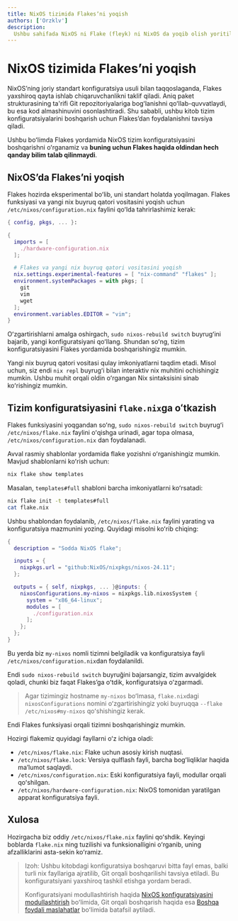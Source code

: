 ```yaml
---
title: NixOS tizimida Flakesʼni yoqish
authors: ['Orzklv']
description:
  Ushbu sahifada NixOS ni Flake (fleyk) ni NixOS da yoqib olish yoritilgan.
---
```


# NixOS tizimida Flakesʼni yoqish

NixOSʼning joriy standart konfiguratsiya usuli bilan taqqoslaganda, Flakes yaxshiroq qayta ishlab chiqaruvchanlikni taklif qiladi. Aniq paket strukturasining ta'rifi Git repozitoriyalariga bogʻlanishni qoʻllab-quvvatlaydi, bu esa kod almashinuvini osonlashtiradi. Shu sababli, ushbu kitob tizim konfiguratsiyalarini boshqarish uchun Flakesʼdan foydalanishni tavsiya qiladi.

Ushbu boʻlimda Flakes yordamida NixOS tizim konfiguratsiyasini boshqarishni oʻrganamiz va **buning uchun Flakes haqida oldindan hech qanday bilim talab qilinmaydi**.

## NixOSʼda Flakesʼni yoqish

Flakes hozirda eksperimental boʻlib, uni standart holatda yoqilmagan. Flakes funksiyasi va yangi nix buyruq qatori vositasini yoqish uchun `/etc/nixos/configuration.nix` faylini qoʻlda tahrirlashimiz kerak:

```nix
{ config, pkgs, ... }:

{
  imports = [
    ./hardware-configuration.nix
  ];

  # Flakes va yangi nix buyruq qatori vositasini yoqish
  nix.settings.experimental-features = [ "nix-command" "flakes" ];
  environment.systemPackages = with pkgs; [
    git
    vim
    wget
  ];
  environment.variables.EDITOR = "vim";
}
```

Oʻzgartirishlarni amalga oshirgach, `sudo nixos-rebuild switch` buyrugʻini bajarib, yangi konfiguratsiyani qoʻllang. Shundan soʻng, tizim konfiguratsiyasini Flakes yordamida boshqarishingiz mumkin.

Yangi nix buyruq qatori vositasi qulay imkoniyatlarni taqdim etadi. Misol uchun, siz endi `nix repl` buyrugʻi bilan interaktiv nix muhitini ochishingiz mumkin. Ushbu muhit orqali oldin oʻrgangan Nix sintaksisini sinab koʻrishingiz mumkin.

## Tizim konfiguratsiyasini `flake.nix`ga oʻtkazish 

Flakes funksiyasini yoqgandan soʻng, `sudo nixos-rebuild switch` buyrugʻi `/etc/nixos/flake.nix` faylini oʻqishga urinadi, agar topa olmasa, `/etc/nixos/configuration.nix` dan foydalanadi.

Avval rasmiy shablonlar yordamida flake yozishni oʻrganishingiz mumkin. Mavjud shablonlarni koʻrish uchun:

```bash
nix flake show templates
```

Masalan, `templates#full` shabloni barcha imkoniyatlarni koʻrsatadi:

```bash
nix flake init -t templates#full
cat flake.nix
```

Ushbu shablondan foydalanib, `/etc/nixos/flake.nix` faylini yarating va konfiguratsiya mazmunini yozing. Quyidagi misolni koʻrib chiqing:

```nix
{
  description = "Sodda NixOS flake";

  inputs = {
    nixpkgs.url = "github:NixOS/nixpkgs/nixos-24.11";
  };

  outputs = { self, nixpkgs, ... }@inputs: {
    nixosConfigurations.my-nixos = nixpkgs.lib.nixosSystem {
      system = "x86_64-linux";
      modules = [
        ./configuration.nix
      ];
    };
  };
}
```

Bu yerda biz `my-nixos` nomli tizimni belgiladik va konfiguratsiya fayli `/etc/nixos/configuration.nix`dan foydalanildi.

Endi `sudo nixos-rebuild switch` buyruğini bajarsangiz, tizim avvalgidek qoladi, chunki biz faqat Flakesʼga oʻtdik, konfiguratsiya oʻzgarmadi.

> Agar tizimingiz hostname `my-nixos` boʻlmasa, `flake.nix`dagi `nixosConfigurations` nomini oʻzgartirishingiz yoki buyruqqa `--flake /etc/nixos#my-nixos` qoʻshishingiz kerak.

Endi Flakes funksiyasi orqali tizimni boshqarishingiz mumkin.

Hozirgi flakemiz quyidagi fayllarni oʻz ichiga oladi:

- `/etc/nixos/flake.nix`: Flake uchun asosiy kirish nuqtasi.
- `/etc/nixos/flake.lock`: Versiya qulflash fayli, barcha bogʻliqliklar haqida maʼlumot saqlaydi.
- `/etc/nixos/configuration.nix`: Eski konfiguratsiya fayli, modullar orqali qoʻshilgan.
- `/etc/nixos/hardware-configuration.nix`: NixOS tomonidan yaratilgan apparat konfiguratsiya fayli.

## Xulosa

Hozirgacha biz oddiy `/etc/nixos/flake.nix` faylini qoʻshdik. Keyingi boblarda `flake.nix` ning tuzilishi va funksionalligini oʻrganib, uning afzalliklarini asta-sekin koʻramiz.

> Izoh: Ushbu kitobdagi konfiguratsiya boshqaruvi bitta fayl emas, balki turli nix fayllariga ajratilib, Git orqali boshqarilishi tavsiya etiladi. Bu konfiguratsiyani yaxshiroq tashkil etishga yordam beradi.
>
> Konfiguratsiyani modullashtirish haqida [NixOS konfiguratsiyasini modullashtirish](./modularize-the-configuration.md) boʻlimida, Git orqali boshqarish haqida esa [Boshqa foydali maslahatlar](./other-useful-tips.md) boʻlimida batafsil aytiladi.
